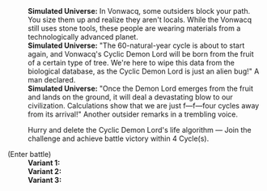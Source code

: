 {{Dialogue Start}}
:'''Simulated Universe:''' In Vonwacq, some outsiders block your path. You size them up and realize they aren't locals. While the Vonwacq still uses stone tools, these people are wearing materials from a technologically advanced planet.
:'''Simulated Universe:''' "The 60-natural-year cycle is about to start again, and Vonwacq's Cyclic Demon Lord will be born from the fruit of a certain type of tree. We're here to wipe this data from the biological database, as the Cyclic Demon Lord is just an alien bug!" A man declared.
:'''Simulated Universe:''' "Once the Demon Lord emerges from the fruit and lands on the ground, it will deal a devastating blow to our civilization. Calculations show that we are just f&mdash;f&mdash;four cycles away from its arrival!" Another outsider remarks in a trembling voice.
:{{DIcon|Star}} Hurry and delete the Cyclic Demon Lord's life algorithm &mdash; Join the challenge and achieve battle victory within 4 Cycle(s).
;(Enter battle)
:'''Variant 1:''' {{Enemy List|Flamespawn*2/+10% ATK, -25% HP; Blaze Out of Space*1/+10% ATK, -25% HP}}
:'''Variant 2:''' {{Enemy List|Windspawn*2/+10% ATK, -25% HP; Stormbringer*1/+10% ATK, -25% HP}}
:'''Variant 3:''' {{Enemy List|Disciples of Sanctus Medicus: Shape Shifter*1/+10% ATK, -25% HP}}
{{Dialogue End}}